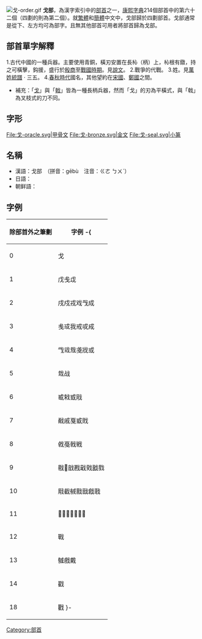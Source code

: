 [[File:戈-order.gif|thumb]]
'''戈部'''，為漢字索引中的[[部首|部首]]之一，[[康熙字典|康熙字典]]214個部首中的第六十二個（四劃的則為第二個）。就[[繁體|繁體]]和[[簡體|簡體]]中文中，戈部歸於四劃部首。戈部通常是從下、左方均可為部字。且無其他部首可用者將部首歸為戈部。

== 部首單字解釋 ==

1.古代中國的一種兵器。主要使用青銅，橫刃安置在長杺（柄）上，杺根有鐓，持之可橫擊，鈎援，盛行於[[殷商|殷商]]至[[戰國時期|戰國時期]]。見[[說文|說文]]。
2.戰爭的代戰。
3.姓。見[[萬姓統譜|萬姓統譜]] · 三五。
4.[[春秋時代|春秋時代]]國名，其他望約在[[宋國|宋國]]、[[鄭國|鄭國]]之間。
*補充：「[[戈_(武器)|戈]]」與「[[戟|戟]]」皆為一種長柄兵器，然而「戈」的刃為平橫式，與「戟」為叉枝式的刀不同。

== 字形 ==
<gallery>
File:戈-oracle.svg|甲骨文
File:戈-bronze.svg|金文
File:戈-seal.svg|小篆
</gallery>

==名稱==
* 漢語：戈部　（拼音：gēbù　注音：ㄍㄜ ㄅㄨˋ）
* 日語：{{lang|ja|戈部　（かぶ）}}
* 朝鲜語：{{lang|ko|과부(戈部)}}

==字例==
{| border="1" cellpadding="3" cellspacing="0" style="border-collapse: collapse;text-align:left;"
! 除部首外之筆劃 !! 字例
-{
|----
| 0 || 戈
|----
| 1 || 戊戋戉
|----
| 2 || 戌戍戎戏𢦏成
|----
| 3 || 㦮㦯我戒戓𢦓
|----
| 4 || 㦰㦱㦲戔戕或
|----
| 5 || 㦳战
|----
| 6 || 㦴㦵㦶戙
|----
| 7 || 㦷戚戛戜戝
|----
| 8 || 㦸戞戟戦
|----
| 9 || 㦹𢧚戠戡戢戣戤戥
|----
| 10 || 㦺截戫戬戩戧戨
|----
| 11 || 𢨃㦻㦼𢧲戭戮戯
|----
| 12 || 戰
|----
| 13 || 㦽戲戴
|----
| 14 || 戳
|----
| 18 || 戵
}-
|}

{{康熙部首}}
{{lang-stub}}
[[Category:部首|Category:部首]]